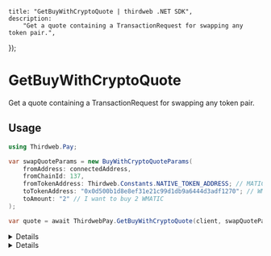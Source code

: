 
	title: "GetBuyWithCryptoQuote | thirdweb .NET SDK",
	description:
		"Get a quote containing a TransactionRequest for swapping any token pair.",
});

# GetBuyWithCryptoQuote

Get a quote containing a TransactionRequest for swapping any token pair.

## Usage

```csharp
using Thirdweb.Pay;

var swapQuoteParams = new BuyWithCryptoQuoteParams(
	fromAddress: connectedAddress,
	fromChainId: 137,
	fromTokenAddress: Thirdweb.Constants.NATIVE_TOKEN_ADDRESS; // MATIC
	toTokenAddress: "0x0d500b1d8e8ef31e21c99d1db9a6444d3adf1270"; // WMATIC
	toAmount: "2" // I want to buy 2 WMATIC
);

var quote = await ThirdwebPay.GetBuyWithCryptoQuote(client, swapQuoteParams);
```

<Details summary="Configuration">

#### client (required)

`ThirdwebClient`: The Thirdweb client instance.

#### BuyWithCryptoQuoteParams (required)

A `BuyWithCryptoQuoteParams` object (with a helpful constructor) containing the following properties:

```csharp
string fromAddress; // Address executing the swap
BigInteger? fromChainId; // Chain ID of the from token
string fromTokenAddress; // Address of the from token
string toTokenAddress; // Address of the to token
string fromAmount; // Optional, amount of from token
string fromAmountWei; // Optional, amount of from token in wei
BigInteger? toChainId; // Optional, chain ID of the to token
string toAmount; // Optional, amount of to token
string toAmountWei; // Optional, amount of to token in wei
string toAddress; // Optional, address to receive the to token
int? maxSlippageBPS; // Optional, maximum slippage in basis points
string intentId; // Optional, intent identifier used to link status to a BuyWithFiat onramp flow if any
object purchaseData; // Optional, additional data to be passed and retained during the flow
```

</Details>

<Details summary="Return Value">

### Return Value

A `BuyWithCryptoQuoteResult` object containing the following properties:

```csharp
string quoteId; // Quote identifier
TransactionRequest transactionRequest; // TransactionRequest object for the swap
Approval approval; // Approval transaction details if needed
string fromAddress; // Address executing the swap
Token fromToken; // Token object of the from token
Token toToken; // Token object of the to token
string fromAmountWei; // Amount of from token in wei
string fromAmount; // Amount of from token
string toAmountMinWei; // Minimum amount of to token in wei
string toAmountMin; // Minimum amount of to token
string toAmountWei; // Amount of to token in wei
string toAmount; // Amount of to token
List<PaymentToken> paymentTokens; // Payment token details
List<ProcessingFee> processingFees; // Processing fee details
Estimated estimated; // Estimated usd values, slippage, duration if available
int maxSlippageBPS; // Maximum slippage in basis points
string bridge // Bridge to be used if applicable
```

</Details>
